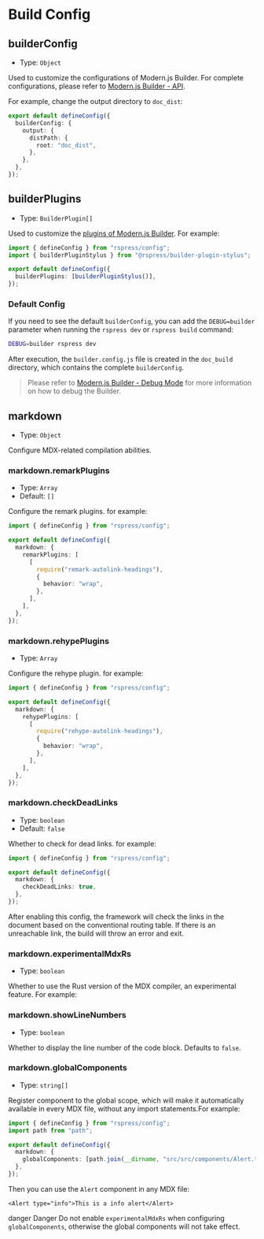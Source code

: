 # Build Config

## builderConfig

- Type: `Object`

Used to customize the configurations of Modern.js Builder. For complete configurations, please refer to [Modern.js Builder - API](https://modernjs.dev/builder/en/api/index.html).

For example, change the output directory to `doc_dist`:

```ts
export default defineConfig({
  builderConfig: {
    output: {
      distPath: {
        root: "doc_dist",
      },
    },
  },
});
```

## builderPlugins

- Type: `BuilderPlugin[]`

Used to customize the [plugins of Modern.js Builder](https://modernjs.dev/builder/en/plugins/introduction.html). For example:

```ts
import { defineConfig } from "rspress/config";
import { builderPluginStylus } from "@rspress/builder-plugin-stylus";

export default defineConfig({
  builderPlugins: [builderPluginStylus()],
});
```

### Default Config

If you need to see the default `builderConfig`, you can add the `DEBUG=builder` parameter when running the `rspress dev` or `rspress build` command:

```bash
DEBUG=builder rspress dev
```

After execution, the `builder.config.js` file is created in the `doc_build` directory, which contains the complete `builderConfig`.

> Please refer to [Modern.js Builder - Debug Mode](https://modernjs.dev/builder/en/guide/debug/debug-mode.html) for more information on how to debug the Builder.

## markdown

- Type: `Object`

Configure MDX-related compilation abilities.

### markdown.remarkPlugins

- Type: `Array`
- Default: `[]`

Configure the remark plugins. for example:

```ts
import { defineConfig } from "rspress/config";

export default defineConfig({
  markdown: {
    remarkPlugins: [
      [
        require("remark-autolink-headings"),
        {
          behavior: "wrap",
        },
      ],
    ],
  },
});
```

### markdown.rehypePlugins

- Type: `Array`

Configure the rehype plugin. for example:

```ts
import { defineConfig } from "rspress/config";

export default defineConfig({
  markdown: {
    rehypePlugins: [
      [
        require("rehype-autolink-headings"),
        {
          behavior: "wrap",
        },
      ],
    ],
  },
});
```

### markdown.checkDeadLinks

- Type: `boolean`
- Default: `false`

Whether to check for dead links. for example:

```ts
import { defineConfig } from "rspress/config";

export default defineConfig({
  markdown: {
    checkDeadLinks: true,
  },
});
```

After enabling this config, the framework will check the links in the document based on the conventional routing table. If there is an unreachable link, the build will throw an error and exit.

### markdown.experimentalMdxRs

- Type: `boolean`

Whether to use the Rust version of the MDX compiler, an experimental feature. For example:


<MdxRs />

### markdown.showLineNumbers

- Type: `boolean`

Whether to display the line number of the code block. Defaults to `false`.

### markdown.globalComponents

- Type: `string[]`

Register component to the global scope, which will make it automatically available in every MDX file, without any import statements.For example:

```ts
import { defineConfig } from "rspress/config";
import path from "path";

export default defineConfig({
  markdown: {
    globalComponents: [path.join(__dirname, "src/src/components/Alert.tsx")],
  },
});
```

Then you can use the `Alert` component in any MDX file:

```mdx
<Alert type="info">This is a info alert</Alert>
```

danger Danger
Do not enable `experimentalMdxRs` when configuring `globalComponents`, otherwise the global components will not take effect.
